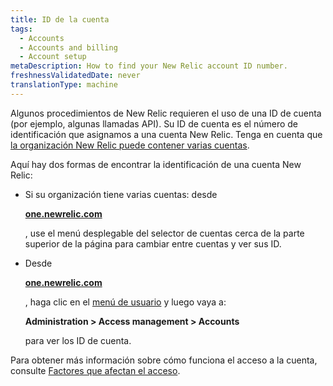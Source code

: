 ```yaml
---
title: ID de la cuenta
tags:
  - Accounts
  - Accounts and billing
  - Account setup
metaDescription: How to find your New Relic account ID number.
freshnessValidatedDate: never
translationType: machine
---
```


Algunos procedimientos de New Relic requieren el uso de una ID de cuenta (por ejemplo, algunas llamadas API). Su ID de cuenta es el número de identificación que asignamos a una cuenta New Relic. Tenga en cuenta que [la organización New Relic puede contener varias cuentas](/docs/accounts/accounts-billing/account-structure/new-relic-account-structure).

Aquí hay dos formas de encontrar la identificación de una cuenta New Relic:

* Si su organización tiene varias cuentas: desde

  <DNT>**[one.newrelic.com](https://one.newrelic.com/all-capabilities)**</DNT>

  , use el menú desplegable del selector de cuentas cerca de la parte superior de la página para cambiar entre cuentas y ver sus ID.

* Desde

  <DNT>**[one.newrelic.com](https://one.newrelic.com/all-capabilities)**</DNT>

  , haga clic en el [menú de usuario](/docs/accounts/accounts-billing/general-account-settings/intro-account-settings) y luego vaya a:

  <DNT>**Administration > Access management > Accounts**</DNT>

  para ver los ID de cuenta.

Para obtener más información sobre cómo funciona el acceso a la cuenta, consulte [Factores que afectan el acceso](/docs/accounts/accounts-billing/account-structure/factors-affecting-access-features-data).